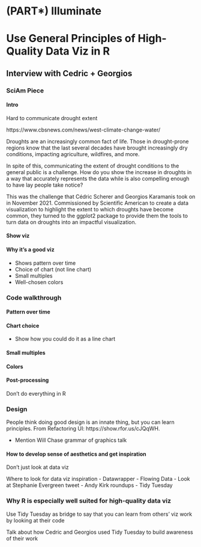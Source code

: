 # (PART\*) Illuminate {-}

# Use General Principles of High-Quality Data Viz in R {-}

## Interview with Cedric + Georgios {-}

### SciAm Piece {-}

#### Intro {-}

Hard to communicate drought extent

https://www.cbsnews.com/news/west-climate-change-water/

Droughts are an increasingly common fact of life. Those in drought-prone regions know that the last several decades have brought increasingly dry conditions, impacting agriculture, wildfires, and more. 

In spite of this, communicating the extent of drought conditions to the general public is a challenge. How do you show the increase in droughts in a way that accurately represents the data while is also compelling enough to have lay people take notice? 

This was the challenge that Cédric Scherer and Georgios Karamanis took on in November 2021. Commissioned by Scientific American to create a data visualization to highlight the extent to which droughts have become common, they turned to the ggplot2 package to provide them the tools to turn data on droughts into an impactful visualization. 

#### Show viz {-}




#### Why it's a good viz {-}

- Shows pattern over time
- Choice of chart (not line chart)
- Small multiples
- Well-chosen colors

### Code walkthrough {-}

#### Pattern over time {-}

#### Chart choice {-}

- Show how you could do it as a line chart

#### Small multiples {-}

#### Colors {-}

#### Post-processing {-}

Don't do everything in R

### Design {-}

People think doing good design is an innate thing, but you can learn principles. From Refactoring UI: https://show.rfor.us/cJQqWH. 

- Mention Will Chase grammar of graphics talk

#### How to develop sense of aesthetics and get inspiration {-}

Don't just look at data viz

Where to look for data viz inspiration
- Datawrapper
- Flowing Data
- Look at Stephanie Evergreen tweet
- Andy Kirk roundups
- Tidy Tuesday


### Why R is especially well suited for high-quality data viz {-}

Use Tidy Tuesday as bridge to say that you can learn from others' viz work by looking at their code

Talk about how Cedric and Georgios used Tidy Tuesday to build awareness of their work